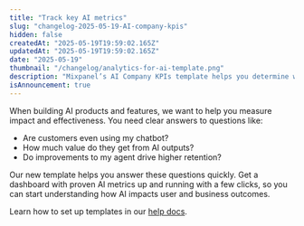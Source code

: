 ```yaml
---
title: "Track key AI metrics"
slug: "changelog-2025-05-19-AI-company-kpis"
hidden: false
createdAt: "2025-05-19T19:59:02.165Z"
updatedAt: "2025-05-19T19:59:02.165Z"
date: "2025-05-19"
thumbnail: "/changelog/analytics-for-ai-template.png"
description: "Mixpanel’s AI Company KPIs template helps you determine which AI metrics to track and how to measure them immediately."
isAnnouncement: true
---
```


<ChangelogPostHeader
  date="2025-05-19"
  image="/changelog/analytics-for-ai-template.png"
  title="Track key AI metrics"
/>

When building AI products and features, we want to help you measure impact and effectiveness. You need clear answers to questions like:

- Are customers even using my chatbot?
- How much value do they get from AI outputs?
- Do improvements to my agent drive higher retention?

Our new template helps you answer these questions quickly. Get a dashboard with proven AI metrics up and running with a few clicks, so you can start understanding how AI impacts user and business outcomes.

Learn how to set up templates in our [help docs](https://docs.mixpanel.com/docs/boards/templates).

